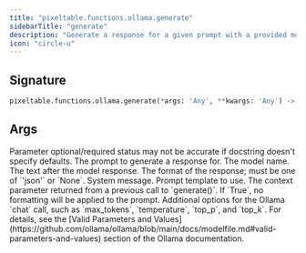 ```yaml
---
title: "pixeltable.functions.ollama.generate"
sidebarTitle: "generate"
description: "Generate a response for a given prompt with a provided model."
icon: "circle-u"
---
```

## Signature

```python
pixeltable.functions.ollama.generate(*args: 'Any', **kwargs: 'Any') -> "'exprs.FunctionCall'"
```

## Args

<Note>
Parameter optional/required status may not be accurate if docstring doesn't specify defaults.
</Note>

<ParamField path="prompt" type="string" required>
  The prompt to generate a response for.


</ParamField>

<ParamField path="model" type="string" required>
  The model name.


</ParamField>

<ParamField path="suffix" type="string" required>
  The text after the model response.


</ParamField>

<ParamField path="format" type="string" required>
  The format of the response; must be one of `'json'` or `None`.


</ParamField>

<ParamField path="system" type="string" required>
  System message.


</ParamField>

<ParamField path="template" type="string" required>
  Prompt template to use.


</ParamField>

<ParamField path="context" type="string" required>
  The context parameter returned from a previous call to `generate()`.


</ParamField>

<ParamField path="raw" type="string" required>
  If `True`, no formatting will be applied to the prompt.


</ParamField>

<ParamField path="options" type="string" required>
  Additional options for the Ollama `chat` call, such as `max_tokens`, `temperature`, `top_p`, and `top_k`. For details, see the [Valid Parameters and Values](https://github.com/ollama/ollama/blob/main/docs/modelfile.md#valid-parameters-and-values) section of the Ollama documentation.


</ParamField>

